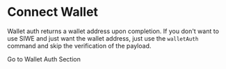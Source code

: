 
# Connect Wallet

Wallet auth returns a wallet address upon completion. If you don't want to use SIWE and just want the wallet address, 
just use the `walletAuth` command and skip the verification of the payload.

<Link href="/mini-apps/commands/wallet-auth">Go to Wallet Auth Section</Link>
